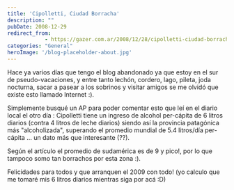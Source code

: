 ```yaml
---
title: 'Cipolletti, Ciudad Borracha'
description: ""
pubDate: 2008-12-29
redirect_from: 
            - https://gazer.com.ar/2008/12/28/cipolletti-ciudad-borracha/
categories: "General"
heroImage: '/blog-placeholder-about.jpg'
---
```

Hace ya varios días que tengo el blog abandonado ya que estoy en el sur de pseudo-vacaciones, y entre tanto lechón, cordero, lago, pileta, joda nocturna, sacar a pasear a los sobrinos y visitar amigos se me olvidó que existe esto llamado Internet :).

Simplemente busqué un AP para poder comentar esto que leí en el diario local el otro día : Cipolletti tiene un ingreso de alcohol per-cápita de 6 litros diarios (contra 4 litros de leche diarios) siendo así la provincia patagónica más "alcoholizada", superando el promedio mundial de 5.4 litros/día per-cápita ... un dato más que interesante (??).

Según el artículo el promedio de sudamérica es de 9 y pico!, por lo que tampoco somo tan borrachos por esta zona :).

Felicidades para todos y que arranquen el 2009 con todo! (yo calculo que me tomaré mis 6 litros diarios mientras siga por acá :D)
